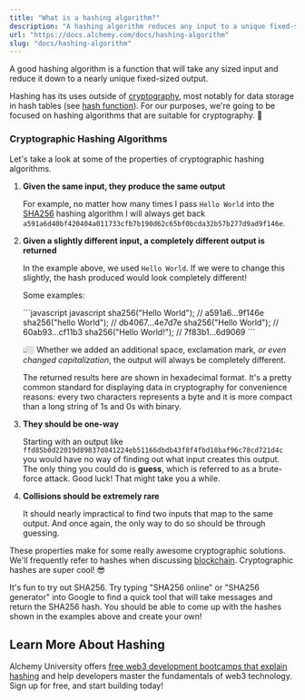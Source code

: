 ```yaml
---
title: "What is a hashing algorithm?"
description: "A hashing algorithm reduces any input to a unique fixed-sized output. Cryptographic hashing algorithms are one-way, produce the same output for the same input, and have rare collisions."
url: "https://docs.alchemy.com/docs/hashing-algorithm"
slug: "docs/hashing-algorithm"
---
```



A good hashing algorithm is a function that will take any sized input and reduce it down to a nearly unique fixed-sized output.

Hashing has its uses outside of [cryptography](/docs/public-key-cryptography), most notably for data storage in hash tables (see [hash function](https://en.wikipedia.org/wiki/Hash_function)). For our purposes, we're going to be focused on hashing algorithms that are suitable for cryptography. 🔑

### Cryptographic Hashing Algorithms

Let's take a look at some of the properties of cryptographic hashing algorithms.

1. **Given the same input, they produce the same output**

   For example, no matter how many times I pass `Hello World` into the [SHA256](https://en.wikipedia.org/wiki/SHA-2) hashing algorithm I will always get back `a591a6d40bf420404a011733cfb7b190d62c65bf0bcda32b57b277d9ad9f146e`.

2. **Given a slightly different input, a completely different output is returned**

   In the example above, we used `Hello World`. If we were to change this slightly, the hash produced would look completely different!

   Some examples:

   <CodeGroup>
     ```javascript javascript
     sha256("Hello World"); // a591a6…9f146e
     sha256("hello World"); // db4067…4e7d7e
     sha256("Hello  World"); // 60ab93…cf11b3
     sha256("Hello World!"); // 7f83b1…6d9069
     ```
   </CodeGroup>

   👆🏼 Whether we added an additional space, exclamation mark, *or even changed capitalization*, the output will always be completely different.

   <Info>
     The returned results here are shown in hexadecimal format. It's a pretty common standard for displaying data in cryptography for convenience reasons: every two characters represents a byte and it is more compact than a long string of 1s and 0s with binary.
   </Info>

3. **They should be one-way**

   Starting with an output like `ffd85b0d22019d89837d841224eb51166dbdb43f8f4fbd18baf96c78cd721d4c` you would have no way of finding out what input creates this output. The only thing you could do is **guess**, which is referred to as a brute-force attack. Good luck! That might take you a while.

4. **Collisions should be extremely rare**

   It should nearly impractical to find two inputs that map to the same output. And once again, the only way to do so should be through guessing.

These properties make for some really awesome cryptographic solutions. We'll frequently refer to hashes when discussing [blockchain](/docs/what-is-a-blockchain). Cryptographic hashes are super cool! 😎

<Info>
  It's fun to try out SHA256. Try typing "SHA256 online" or "SHA256 generator" into Google to find a quick tool that will take messages and return the SHA256 hash. You should be able to come up with the hashes shown in the examples above and create your own!
</Info>

## Learn More About Hashing

Alchemy University offers [free web3 development bootcamps that explain hashing](https://university.alchemy.com/ethereum) and help developers master the fundamentals of web3 technology. Sign up for free, and start building today!

